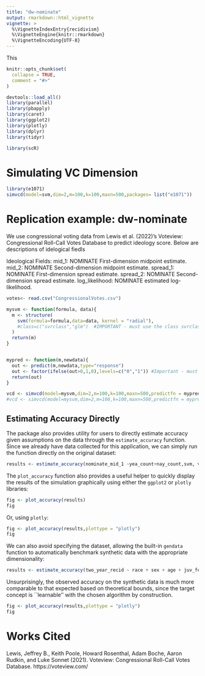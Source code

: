 ```yaml
---
title: "dw-nominate"
output: rmarkdown::html_vignette
vignette: >
  %\VignetteIndexEntry{recidivism}
  %\VignetteEngine{knitr::rmarkdown}
  %\VignetteEncoding{UTF-8}
---
```

This
```r
knitr::opts_chunk$set(
  collapse = TRUE,
  comment = "#>"
)
```

```r
devtools::load_all()
library(parallel)
library(pbapply)
library(caret)
library(ggplot2)
library(plotly)
library(dplyr)
library(tidyr)
```

```r
library(scR)
```

# Simulating VC Dimension


```r
library(e1071)
simvcd(model=svm,dim=2,m=100,k=100,maxn=500,packages= list("e1071"))
```


# Replication example: dw-nominate

We use congressional voting data from Lewis et al.  (2022)'s Voteview: Congressional Roll-Call Votes Database to predict ideology score. Below are descriptions of idelogical fiedls 

Ideological Fields:
mid_1: NOMINATE First-dimension midpoint estimate.
mid_2: NOMINATE Second-dimension midpoint estimate.
spread_1: NOMINATE First-dimension spread estimate.
spread_2: NOMINATE Second-dimension spread estimate.
log_likelihood: NOMINATE estimated log-likelihood.


```r
votes<- read.csv("CongressionalVotes.csv")
```


```r
mysvm <- function(formula, data){
  m <- structure(
    svm(formula=formula,data=data, kernel = "radial"),
    #class=c("svrclass","glm")  #IMPORTANT - must use the class svrclass to work correctly
  )
  return(m)
}


mypred <- function(m,newdata){
  out <- predict(m,newdata,type="response")
  out <- factor(ifelse(out>0,1,0),levels=c("0","1")) #Important - must specify levels to account for possibility of all observations being classified into the same class in smaller samples
  return(out)
}

vcd <- simvcd(model=mysvm,dim=2,m=100,k=100,maxn=500,predictfn = mypred)
#vcd <- simvcd(model=mysvm,dim=2,m=100,k=100,maxn=500,predictfn = mypred) #Takes about 20 minutes to run on mid-range test machine (Intel i5-11600K CPU)
```



## Estimating Accuracy Directly

The package also provides utility for users to directly estimate accuracy given assumptions on the data through the `estimate_accuracy` function. Since we already have data collected for this application, we can simply run the function directly on the original dataset:

```r
results <- estimate_accuracy(nominate_mid_1 ~yea_count+nay_count,svm, votes, predictfn = mypred)
```

The `plot_accuracy` function also provides a useful helper to quickly display the results of the simulation graphically using either the `ggplot2` or `plotly` libraries:

```r
fig <- plot_accuracy(results)
fig
```

Or, using `plotly`:

```r
fig <- plot_accuracy(results,plottype = "plotly")
fig
```

We can also avoid specifying the dataset, allowing the built-in `gendata` function to automatically benchmark synthetic data with the appropriate dimensionality:

```r
results <- estimate_accuracy(two_year_recid ~ race + sex + age + juv_fel_count + juv_misd_count + priors_count + charge_degree..misd.fel.,mylogit,maxn=nrow(br),dim=7,predictfn = mypred)
```
Unsurprisingly, the observed accuracy on the synthetic data is much more comparable to that expected based on theoretical bounds, since the target concept is ``learnable'' with the chosen algorithm by construction.

```r
fig <- plot_accuracy(results,plottype = "plotly")
fig
```


# Works Cited
Lewis, Jeffrey B., Keith Poole, Howard Rosenthal, Adam Boche, Aaron Rudkin, and Luke Sonnet (2021). Voteview: Congressional Roll-Call Votes Database. https://voteview.com/
